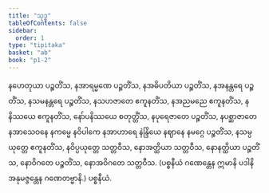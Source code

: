 ```yaml
---
title: "သုဒ္ဓ"
tableOfContents: false
sidebar:
  order: 1
type: "tipitaka"
basket: "ab"
book: "p1-2"
---
```



<DynamicBreadcrumb />

<Division number="145" book="p1-2" e="ch" v="37" p="106">

<Paragraph number="630" book="p1-2">
နဟေတုယာ ပဉ္စတိံသ, နအာရမ္မဏေ ပဉ္စတိံသ, နအဓိပတိယာ ပဉ္စတိံသ, နအနန္တရေ ပဉ္စတိံသ, နသမနန္တရေ ပဉ္စတိံသ, နသဟဇာတေ ဧကူနတိံသ, နအညမညေ ဧကူနတိံသ, နနိဿယေ ဧကူနတိံသ, နော်ပနိဿယေ စတုတ္တိံသ, နပုရေဇာတေ ပဉ္စတိံသ, နပစ္ဆာဇာတေ နအာသေဝနေ နကမ္မေ နဝိပါကေ နအာဟာရေ နဲန္ဒြိယေ နဈာနေ နမဂ္ဂေ ပဉ္စတိံသ, နသမ္ပယုတ္တေ ဧကူနတိံသ, နဝိပ္ပယုတ္တေ သတ္တဝီသ, နောအတ္ထိယာ သတ္တဝီသ, နောနတ္ထိယာ ပဉ္စတိံသ, နောဝိဂတေ ပဉ္စတိံသ, နောအဝိဂတေ သတ္တဝီသ.
</Paragraph>

<Paragraph number="631" book="p1-2">
(ပစ္စနီယံ ဂဏေန္တေန ဣမာနိ ပဒါနိ အနုမဇ္ဇန္တေန ဂဏေတဗ္ဗာနိ.)

</Paragraph>
</Division>

<Paragraph number="632" type="center" book="p1-2">
ပစ္စနီယံ.
</Paragraph>